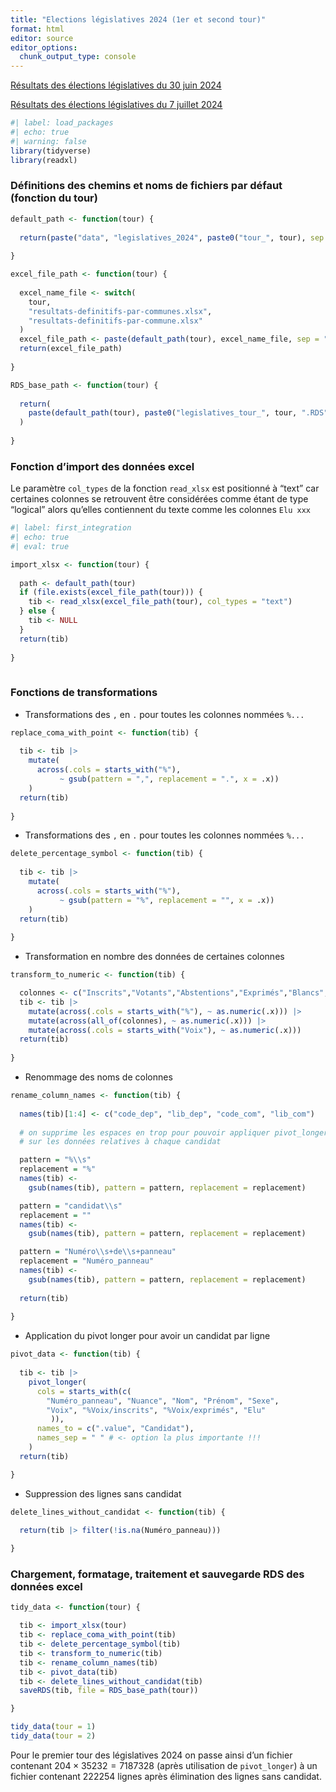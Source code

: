 ```yaml
---
title: "Elections législatives 2024 (1er et second tour)"
format: html
editor: source
editor_options: 
  chunk_output_type: console
---
```


[Résultats des élections législatives du 30 juin 2024](https://www.data.gouv.fr/fr/datasets/elections-legislatives-des-30-juin-et-7-juillet-2024-resultats-definitifs-du-1er-tour/)

[Résultats des élections législatives du 7 juillet 2024](https://www.data.gouv.fr/fr/datasets/elections-legislatives-des-30-juin-et-7-juillet-2024-resultats-definitifs-du-2nd-tour/)


```r
#| label: load_packages
#| echo: true 
#| warning: false
library(tidyverse)
library(readxl)

```

### Définitions des chemins et noms de fichiers par défaut (fonction du tour)

```r

default_path <- function(tour) {
  
  return(paste("data", "legislatives_2024", paste0("tour_", tour), sep = "/"))
  
}

excel_file_path <- function(tour) {
  
  excel_name_file <- switch(
    tour,
    "resultats-definitifs-par-communes.xlsx",
    "resultats-definitifs-par-commune.xlsx"
  )
  excel_file_path <- paste(default_path(tour), excel_name_file, sep = "/")
  return(excel_file_path)
  
}

RDS_base_path <- function(tour) {
  
  return(
    paste(default_path(tour), paste0("legislatives_tour_", tour, ".RDS"), sep = "/")
  )
  
}

```

### Fonction d'import des données excel

::: {.callout-note collapse="false"}

Le paramètre `col_types` de la fonction `read_xlsx` est positionné à "text" car certaines colonnes se retrouvent être considérées comme étant de type "logical" alors qu'elles contiennent du texte comme les colonnes `Elu xxx`  

:::

```r
#| label: first_integration
#| echo: true
#| eval: true

import_xlsx <- function(tour) {
  
  path <- default_path(tour)
  if (file.exists(excel_file_path(tour))) {
    tib <- read_xlsx(excel_file_path(tour), col_types = "text")
  } else {
    tib <- NULL
  }
  return(tib)
  
}
  
```

### Fonctions de transformations

- Transformations des `,` en `.` pour toutes les colonnes nommées `%...`

```r

replace_coma_with_point <- function(tib) {
  
  tib <- tib |> 
    mutate(
      across(.cols = starts_with("%"),
           ~ gsub(pattern = ",", replacement = ".", x = .x))
    )
  return(tib)
  
}

```

- Transformations des `,` en `.` pour toutes les colonnes nommées `%...`

```r

delete_percentage_symbol <- function(tib) {
  
  tib <- tib |> 
    mutate(
      across(.cols = starts_with("%"),
           ~ gsub(pattern = "%", replacement = "", x = .x))
    )
  return(tib)
  
}

```

- Transformation en nombre des données de certaines colonnes

```r

transform_to_numeric <- function(tib) {

  colonnes <- c("Inscrits","Votants","Abstentions","Exprimés","Blancs","Nuls")
  tib <- tib |> 
    mutate(across(.cols = starts_with("%"), ~ as.numeric(.x))) |> 
    mutate(across(all_of(colonnes), ~ as.numeric(.x))) |> 
    mutate(across(.cols = starts_with("Voix"), ~ as.numeric(.x)))
  return(tib)
  
}

```

- Renommage des noms de colonnes

```r

rename_column_names <- function(tib) {
  
  names(tib)[1:4] <- c("code_dep", "lib_dep", "code_com", "lib_com")
  
  # on supprime les espaces en trop pour pouvoir appliquer pivot_longer
  # sur les données relatives à chaque candidat

  pattern = "%\\s"
  replacement = "%"
  names(tib) <-
    gsub(names(tib), pattern = pattern, replacement = replacement)

  pattern = "candidat\\s"
  replacement = ""
  names(tib) <- 
    gsub(names(tib), pattern = pattern, replacement = replacement)

  pattern = "Numéro\\s+de\\s+panneau"
  replacement = "Numéro_panneau"
  names(tib) <- 
    gsub(names(tib), pattern = pattern, replacement = replacement)
  
  return(tib)
    
}

```

- Application du pivot longer pour avoir un candidat par ligne

```r

pivot_data <- function(tib) {
  
  tib <- tib |>
    pivot_longer(
      cols = starts_with(c(
        "Numéro_panneau", "Nuance", "Nom", "Prénom", "Sexe",
        "Voix", "%Voix/inscrits", "%Voix/exprimés", "Elu"
         )),
      names_to = c(".value", "Candidat"),
      names_sep = " " # <- option la plus importante !!!
    )
  return(tib)

}

```

- Suppression des lignes sans candidat

```r

delete_lines_without_candidat <- function(tib) {
  
  return(tib |> filter(!is.na(Numéro_panneau)))

}

```

### Chargement, formatage, traitement et sauvegarde RDS des données excel

```r

tidy_data <- function(tour) {

  tib <- import_xlsx(tour)
  tib <- replace_coma_with_point(tib)
  tib <- delete_percentage_symbol(tib)
  tib <- transform_to_numeric(tib)
  tib <- rename_column_names(tib)
  tib <- pivot_data(tib)
  tib <- delete_lines_without_candidat(tib)
  saveRDS(tib, file = RDS_base_path(tour))

}

```


```r

tidy_data(tour = 1)
tidy_data(tour = 2)

```

::: {.callout-note collapse="false"}

Pour le premier tour des législatives 2024 on passe ainsi d'un fichier contenant $204\times 35232=7187328$ (après utilisation de `pivot_longer`) à un fichier contenant $222254$ lignes après élimination des lignes sans candidat. 

:::
